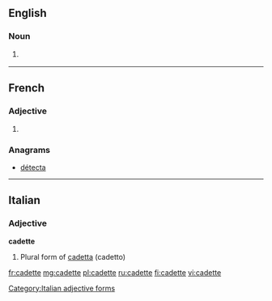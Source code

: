 ==English==

===Noun===
{{en-noun}}

# {{rare}} {{feminine of|cadet}} 

----

==French==

===Adjective===
{{fr-adj-form}}

# {{feminine of|cadet}} 

===Anagrams===
* [[détecta#French|détecta]]

----

==Italian==

===Adjective===
'''cadette''' {{f}}

# Plural form of [[cadetta]] (cadetto)

[[Category:Italian adjective forms]]

[[fr:cadette]]
[[mg:cadette]]
[[pl:cadette]]
[[ru:cadette]]
[[fi:cadette]]
[[vi:cadette]]